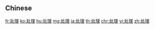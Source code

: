 {{also|處理}}
==Chinese==
{{zh-see|處理}}

[[fr:处理]]
[[ko:处理]]
[[hu:处理]]
[[mg:处理]]
[[ja:处理]]
[[th:处理]]
[[chr:处理]]
[[vi:处理]]
[[zh:处理]]